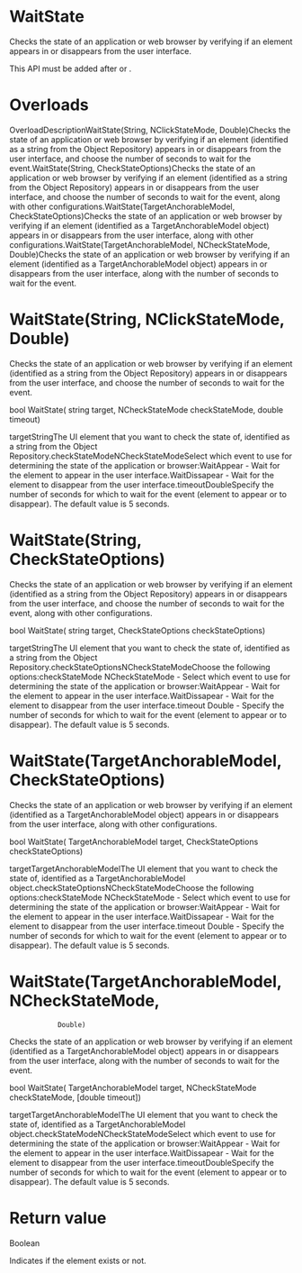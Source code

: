 ﻿# WaitState

Checks the state of an application or web browser by verifying if an element appears in
            or disappears from the user interface.

This API must be added after  or .

# 



# Overloads

OverloadDescriptionWaitState(String, NClickStateMode,
                                Double)Checks the state of an application or web browser by verifying if
                                an element (identified as a string from the Object Repository)
                                appears in or disappears from the user interface, and choose the
                                number of seconds to wait for the event.WaitState(String, CheckStateOptions)Checks the state of an application or web browser by verifying if
                                an element (identified as a string from the Object Repository)
                                appears in or disappears from the user interface, and choose the
                                number of seconds to wait for the event, along with other
                                configurations.WaitState(TargetAnchorableModel,
                                    CheckStateOptions)Checks the state of an application or web browser by verifying if
                                an element (identified as a TargetAnchorableModel
                                object) appears in or disappears from the user interface, along with
                                other configurations.WaitState(TargetAnchorableModel, NCheckStateMode,
                                    Double)Checks the state of an application or web browser by verifying if
                                an element (identified as a TargetAnchorableModel
                                object) appears in or disappears from the user interface, along with
                                the number of seconds to wait for the event.

# WaitState(String, NClickStateMode, Double)

Checks the state of an application or web browser by verifying if an element
                (identified as a string from the Object Repository) appears in or disappears from
                the user interface, and choose the number of seconds to wait for the event.

bool WaitState(
    string target,
    NCheckStateMode checkStateMode,
    double timeout)

targetStringThe UI element that you want to check the state of, identified as a string
                        from the Object Repository.checkStateModeNCheckStateModeSelect which event to use for determining the state of the application or
                            browser:WaitAppear - Wait for the element to appear in the
                                user interface.WaitDissapear - Wait for the element to disappear
                                from the user interface.timeoutDoubleSpecify the number of seconds for which to wait for the event (element to
                        appear or to disappear). The default value is 5 seconds.

# WaitState(String, CheckStateOptions)

Checks the state of an application or web browser by verifying if an element
                (identified as a string from the Object Repository) appears in or disappears from
                the user interface, and choose the number of seconds to wait for the event, along
                with other configurations.

bool WaitState( 
    string target,
    CheckStateOptions checkStateOptions)

targetStringThe UI element that you want to check the state of, identified as a string
                        from the Object Repository.checkStateOptionsNCheckStateModeChoose the following options:checkStateMode NCheckStateMode - Select which event
                                to use for determining the state of the application or browser:WaitAppear - Wait for the element to appear
                                        in the user interface.WaitDissapear - Wait for the element to
                                        disappear from the user interface.timeout Double - Specify the number of seconds for
                                which to wait for the event (element to appear or to disappear). The
                                default value is 5 seconds.

# WaitState(TargetAnchorableModel, CheckStateOptions)

Checks the state of an application or web browser by verifying if an element
                (identified as a TargetAnchorableModel object) appears in or
                disappears from the user interface, along with other configurations.

bool WaitState(
    TargetAnchorableModel target,
    CheckStateOptions checkStateOptions)

targetTargetAnchorableModelThe UI element that you want to check the state of, identified as a
                            TargetAnchorableModel object.checkStateOptionsNCheckStateModeChoose the following options:checkStateMode NCheckStateMode - Select which event
                                to use for determining the state of the application or browser:WaitAppear - Wait for the element to appear
                                        in the user interface.WaitDissapear - Wait for the element to
                                        disappear from the user interface.timeout Double - Specify the number of seconds for
                                which to wait for the event (element to appear or to disappear). The
                                default value is 5 seconds.

# WaitState(TargetAnchorableModel, NCheckStateMode,
                Double)

Checks the state of an application or web browser by verifying if an element
                (identified as a TargetAnchorableModel object) appears in or
                disappears from the user interface, along with the number of seconds to wait for the
                event.

bool WaitState(
    TargetAnchorableModel target,
    NCheckStateMode checkStateMode,
    [double timeout])

targetTargetAnchorableModelThe UI element that you want to check the state of, identified as a
                            TargetAnchorableModel object.checkStateModeNCheckStateModeSelect which event to use for determining the state of the application or
                            browser:WaitAppear - Wait for the element to appear in the
                                user interface.WaitDissapear - Wait for the element to disappear
                                from the user interface.timeoutDoubleSpecify the number of seconds for which to wait for the event (element to
                        appear or to disappear). The default value is 5 seconds.

# Return value

Boolean

Indicates if the element exists or not.
